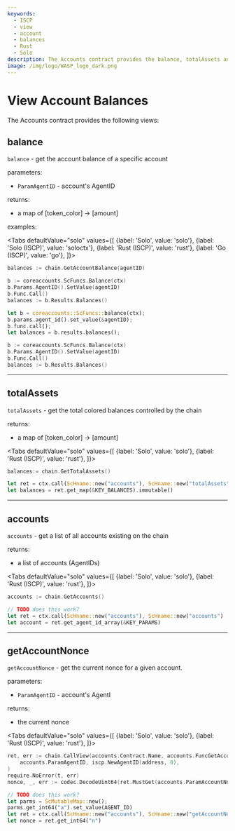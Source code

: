 ```yaml
---
keywords:
  - ISCP
  - view
  - account
  - balances
  - Rust
  - Solo
description: The Accounts contract provides the balance, totalAssets and accounts views.
image: /img/logo/WASP_logo_dark.png
---
```



# View Account Balances

The Accounts contract provides the following views:

## balance

`balance` - get the account balance of a specific account

parameters:

- `ParamAgentID` - account's AgentID

returns:

- a map of [token_color] -> [amount]

examples:

<Tabs
    defaultValue="solo"
    values={[
        {label: 'Solo', value: 'solo'},
        {label: 'Solo (ISCP)', value: 'soloctx'},
        {label: 'Rust (ISCP)', value: 'rust'},
        {label: 'Go (ISCP)', value: 'go'},
    ]}>
<TabItem value="solo">

```go
balances := chain.GetAccountBalance(agentID)
```

</TabItem>
<TabItem value="soloctx">

```go
b := coreaccounts.ScFuncs.Balance(ctx)
b.Params.AgentID().SetValue(agentID)
b.Func.Call()
balances := b.Results.Balances()
```

</TabItem>
<TabItem value="rust">

```rust
let b = coreaccounts::ScFuncs::balance(ctx);
b.params.agent_id().set_value(&agentID);
b.func.call();
let balances = b.results.balances();
```

</TabItem>
<TabItem value="go">

```go
b := coreaccounts.ScFuncs.Balance(ctx)
b.Params.AgentID().SetValue(agentID)
b.Func.Call()
balances := b.Results.Balances()
```

</TabItem>
</Tabs>

---

## totalAssets

`totalAssets` - get the total colored balances controlled by the chain

returns:

- a map of [token_color] -> [amount]

<Tabs
    defaultValue="solo"
    values={[
        {label: 'Solo', value: 'solo'},
        {label: 'Rust (ISCP)', value: 'rust'},
    ]}>
<TabItem value="solo">

```go
balances:= chain.GetTotalAssets()
```

</TabItem>
<TabItem value="rust">

```rust
let ret = ctx.call(ScHname::new("accounts"), ScHname::new("totalAssets") , None);
let balances = ret.get_map(&KEY_BALANCES).immutable()
```

</TabItem>
</Tabs>

---

## accounts

`accounts` - get a list of all accounts existing on the chain

returns:

- a list of accounts (AgentIDs)

<Tabs
    defaultValue="solo"
    values={[
        {label: 'Solo', value: 'solo'},
        {label: 'Rust (ISCP)', value: 'rust'},
    ]}>
<TabItem value="solo">

```go
accounts := chain.GetAccounts()
```

</TabItem>
<TabItem value="rust">

```rust
// TODO does this work?
let ret = ctx.call(ScHname::new("accounts"), ScHname::new("accounts") , None);
let account = ret.get_agent_id_array(&KEY_PARAMS)
```

</TabItem>
</Tabs>

---

## getAccountNonce

`getAccountNonce` - get the current nonce for a given account.

parameters:

- `ParamAgentID` - account's AgentI

returns:

- the current nonce

<Tabs
    defaultValue="solo"
    values={[
        {label: 'Solo', value: 'solo'},
        {label: 'Rust (ISCP)', value: 'rust'},
    ]}>
<TabItem value="solo">

```go
ret, err := chain.CallView(accounts.Contract.Name, accounts.FuncGetAccountNonce.Name,
    accounts.ParamAgentID, iscp.NewAgentID(address, 0),
)
require.NoError(t, err)
nonce, _, err := codec.DecodeUint64(ret.MustGet(accounts.ParamAccountNonce)
```

</TabItem>
<TabItem value="rust">

```rust
// TODO does this work?
let parms = ScMutableMap::new();
parms.get_int64("a").set_value(AGENT_ID)
let ret = ctx.call(ScHname::new("accounts"), ScHname::new("getAccountNonce"), Some(params), None);
let nonce = ret.get_int64("n")
```

</TabItem>
</Tabs>

